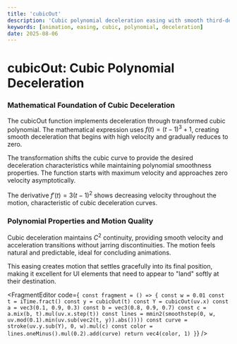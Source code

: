 ```yaml
---
title: 'cubicOut'
description: 'Cubic polynomial deceleration easing with smooth third-degree curve conclusion'
keywords: [animation, easing, cubic, polynomial, deceleration]
date: 2025-08-06
---
```



# cubicOut: Cubic Polynomial Deceleration

### Mathematical Foundation of Cubic Deceleration

The cubicOut function implements deceleration through transformed cubic polynomial. The mathematical expression uses $f(t) = (t-1)^3 + 1$, creating smooth deceleration that begins with high velocity and gradually reduces to zero.

The transformation shifts the cubic curve to provide the desired deceleration characteristics while maintaining polynomial smoothness properties. The function starts with maximum velocity and approaches zero velocity asymptotically.

The derivative $f'(t) = 3(t-1)^2$ shows decreasing velocity throughout the motion, characteristic of cubic deceleration curves.

### Polynomial Properties and Motion Quality

Cubic deceleration maintains $C^2$ continuity, providing smooth velocity and acceleration transitions without jarring discontinuities. The motion feels natural and predictable, ideal for concluding animations.

This easing creates motion that settles gracefully into its final position, making it excellent for UI elements that need to appear to "land" softly at their destination.

<FragmentEditor
        code={`
const fragment = () => {
    const w = 0.01
    const t = iTime.fract()
    const y = cubicOut(t)
    const Y = cubicOut(uv.x)
    const a = vec3(0.1, 0.9, 0.3)
    const b = vec3(0.8, 0.9, 0.7)
    const c = a.mix(b, t).mul(uv.x.step(t))
    const lines = mmin2(smoothstep(0, w, uv.mod(0.1).min(uv.sub(vec2(t, y)).abs())))
    const curve = stroke(uv.y.sub(Y), 0, w).mul(c)
    const color = lines.oneMinus().mul(0.2).add(curve)
    return vec4(color, 1)
}`}
/>
